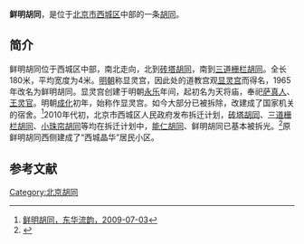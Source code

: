 '''鲜明胡同'''，是位于[[北京市|北京市]][[西城区|西城区]]中部的一条[[胡同|胡同]]。

==简介==
鲜明胡同位于西城区中部，南北走向，北到[[砖塔胡同|砖塔胡同]]，南到[[三道栅栏胡同|三道栅栏胡同]]。全长180米，平均宽度为4米。[[明朝|明朝]]称显灵宫，因此处的道教宫观[[大德显灵宫|显灵宫]]而得名，1965年改名为鲜明胡同。显灵宫创建于明朝[[永乐|永乐]]年间，起初名为天将庙，奉祀[[萨真人|萨真人]]、[[王灵官|王灵官]]。明朝[[成化|成化]]初年，始称作显灵宫。如今大部分已被拆除，改建成了国家机关的宿舍。<ref name=dhly>[http://www.bjdclib.com/subdb/laneculture/lane/200907/t20090703_5411.html 鲜明胡同，东华流韵，2009-07-03]</ref>2010年代初，北京市西城区人民政府发布拆迁计划，[[砖塔胡同|砖塔胡同]]、[[三道栅栏胡同|三道栅栏胡同]]、[[小珠帘胡同|小珠帘胡同]]等均在拆迁计划中，[[能仁胡同|能仁胡同]]、鲜明胡同已基本被拆光。<ref>{{Cite web |url=http://www.wzljl.cn/szb/wzrb/html/2012-03/09/content_242197.htm |title=鲁迅旧居该不该拆？，梧州日报，2012-03-09 |access-date=2016-08-29 |archive-url=https://web.archive.org/web/20160910221106/http://www.wzljl.cn/szb/wzrb/html/2012-03/09/content_242197.htm |archive-date=2016-09-10 |dead-url=yes }}</ref>原鲜明胡同西侧建成了“西城晶华”居民小区。

==参考文献==
{{reflist}}

[[Category:北京胡同|Category:北京胡同]]